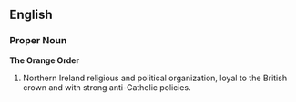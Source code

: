 ==English==

===Proper Noun===
'''The Orange Order  '''
#Northern Ireland religious and political organization, loyal to the British crown and with strong anti-Catholic policies.

<P>
{{wikipedia}}